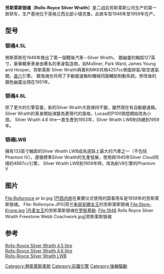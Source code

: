 {{Infobox Automobile
|name         = 劳斯莱斯 Silver Wraith
|manufacturer = [[劳斯莱斯|劳斯莱斯]]
|image= File:Rolls-Royce Silver Wraith limousine by Hooper, Lime Rock.jpg
|production   = 1946~1959
|predecessor  = Wraith<br/>Phantom III
|body_style   =（三廂式）四門轎車<br/>活動頂篷式汽車<br/>豪華轎車
|related      = [[Silver_Dawn|Silver Dawn]]
}}

'''劳斯莱斯银魂（Rolls-Royce Silver Wraith）'''是二战后劳斯莱斯公司生产的第一款轿车，生产基地位于英格兰西北部小镇克鲁。此款车型1946年至1959年在产。

==型号==
===银魂4.5L===
勞斯萊斯在1946年推出了第一個戰後汽車--Silver Wraith。 
銀幽靈的軸距127英寸，豪華轎車車身由著名的車身製造商，如Mulliner, Park Ward, James Young and Hooper。劳斯莱斯 Silver Wraith與賓利MK6共用4257cc側面排氣/架空進氣閥，[[直六|直六]]引擎。 銀鬼魂也共用了手動變速箱和機械伺服輔助制動系統。修改後的銀色幽靈出現在1951年。 
===银魂4.6L===
除了更大的引擎容量，新的Silver Wraith大致保持不變，雖然現在有自動變速箱。
Silver Wraith的車身開始演變為更現代的風格，Lucas的P100頭燈開始改為小燈。 Silver Wraith 4.6 litre一直生產到1953年，Silver Wraith LWB則持續到1959年。
===银魂LWB===
擁有133英寸軸距的Silver Wraith LWB成為道路上最大的汽車之一（不包括Phantom IV）。遵循標準Silver Wraith的生產發展，使用與1945年Silver Cloud同樣的4887cc引擎。
Silver Wraith LWB到1959年時，改為新V8引擎的Phantom V 

==图片==
<gallery>
File:Rollsroyce pr br.jpg |[[巴西总统|巴西总统]]在重要仪式使用的国事用车是1958年的劳斯莱斯银魂。
File: Rollsroyce.JPG|荷兰[[朱丽安娜女王|朱丽安娜女王]]的劳斯莱斯银魂
File:Store-Krone.jpg |[[丹麦女王|丹麦女王]]的劳斯莱斯银魂在[[罗斯基勒|罗斯基勒]].
File:1948 Rolls Royce Silver Wraith Freestone Webb Coachwork.jpg|劳斯莱斯银魂
</gallery>

==参考==
[http://www.motorbase.com/vehicle/by-id/1161/ Rolls-Royce Silver Wraith 4.5 litre]
<br/>[http://www.motorbase.com/vehicle/by-id/1162/ Rolls-Royce Silver Wraith 4.6 litre]
<br/>[http://www.motorbase.com/vehicle/by-id/1163/ Rolls-Royce Silver Wraith LWB]

{{Rolls-Royce}}
[[Category:勞斯萊斯車款|Category:勞斯萊斯車款]]
[[Category:前置引擎|Category:前置引擎]]
[[Category:後輪驅動|Category:後輪驅動]]